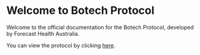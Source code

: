 # Welcome to Botech Protocol

Welcome to the official documentation for the Botech Protocol, developed by Forecast Health Australia.

You can view the protocol by clicking [here](/protocol).